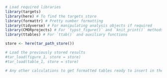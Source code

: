 ```r
# Load required libraries
library(targets)
library(here) # To find the targets store
library(formattr) # Pretty number formatting
library(tidyverse) # For manipulating analysis objects if required
library(CMORprojects) # For `typst_figure()` and `knit_print()` methods
library(ttables) # For `ttab()` and auxiliary functions

store <- here(tar_path_store())
```

```r
# Load the previously stored results
#tar_load(figure_1, store = store)
#tar_load(table_1, store = store)

# Any other calculations to get formatted tables ready to insert in the document
```
